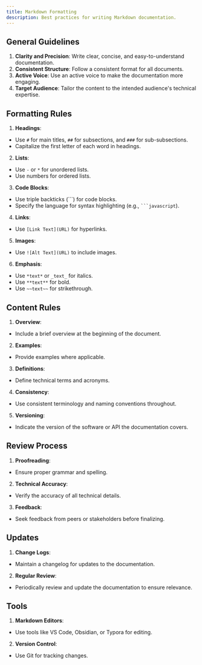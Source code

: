 ```yaml
---
title: Markdown Formatting
description: Best practices for writing Markdown documentation.
---
```


## General Guidelines
1. **Clarity and Precision**: Write clear, concise, and easy-to-understand documentation.
2. **Consistent Structure**: Follow a consistent format for all documents.
3. **Active Voice**: Use an active voice to make the documentation more engaging.
4. **Target Audience**: Tailor the content to the intended audience's technical expertise.

## Formatting Rules
1. **Headings**:
- Use `#` for main titles, `##` for subsections, and `###` for sub-subsections.
- Capitalize the first letter of each word in headings.

2. **Lists**:
- Use `-` or `*` for unordered lists.
- Use numbers for ordered lists.

3. **Code Blocks**:
- Use triple backticks (```) for code blocks.
- Specify the language for syntax highlighting (e.g., ` ```javascript `).

4. **Links**:
- Use `[Link Text](URL)` for hyperlinks.

5. **Images**:
- Use `![Alt Text](URL)` to include images.

6. **Emphasis**:
- Use `*text*` or `_text_` for italics.
- Use `**text**` for bold.
- Use `~~text~~` for strikethrough.

## Content Rules
1. **Overview**:
- Include a brief overview at the beginning of the document.

2. **Examples**:
- Provide examples where applicable.

3. **Definitions**:
- Define technical terms and acronyms.

4. **Consistency**:
- Use consistent terminology and naming conventions throughout.

5. **Versioning**:
- Indicate the version of the software or API the documentation covers.

## Review Process
1. **Proofreading**:
- Ensure proper grammar and spelling.
2. **Technical Accuracy**:
- Verify the accuracy of all technical details.
3. **Feedback**:
- Seek feedback from peers or stakeholders before finalizing.

## Updates
1. **Change Logs**:
- Maintain a changelog for updates to the documentation.
2. **Regular Review**:
- Periodically review and update the documentation to ensure relevance.

## Tools
1. **Markdown Editors**:
- Use tools like VS Code, Obsidian, or Typora for editing.
2. **Version Control**:
- Use Git for tracking changes.
